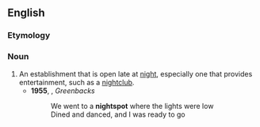 {{also|night spot}}
==English==

===Etymology===
{{compound|en|night|spot}}

===Noun===
{{en-noun}}

# An establishment that is open late at [[night]], especially one that provides entertainment, such as a [[nightclub]].
#* '''1955''', {{w|Ray Charles}}, ''Greenbacks''
#*: We went to a '''nightspot''' where the lights were low
#*: Dined and danced, and I was ready to go